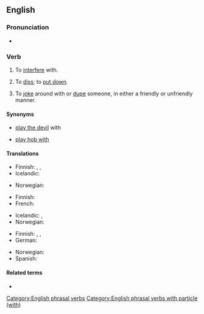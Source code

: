 ==English==

===Pronunciation===
* {{audio|En-au-mess with.ogg|Audio (AU)|lang=en}}

===Verb===
{{head|en|verb}}

# {{lb|en|slang}} To [[interfere]] with.
#: {{ux|en|Don't '''mess with''' the controls. I just got everything adjusted correctly.}}
# {{lb|en|slang}} To [[diss]]; to [[put down]].
#: {{ux|en|Hey! Quit '''messing with''' my brother.}}
# {{lb|en|slang}} To [[joke]] around with or [[dupe]] someone, in either a friendly or unfriendly manner.
#: {{ux|en|Don't worry: I'm just '''messing with''' you.}}

====Synonyms====
* {{qualifier|obsolete}} [[play the devil]] with
* {{qualifier|UK|rustic US}} [[play hob with]]

====Translations====
{{trans-top|to interfere with}}
* Finnish: {{t+|fi|touhuilla}}, {{t|fi|temppuilla}}, {{t+|fi|sählätä}}
* Icelandic: {{t|is|blanda sér í}}
{{trans-mid}}
* Norwegian: {{t|no|søle med}}
{{trans-bottom}}

{{trans-top|to diss}}
* Finnish: {{t+|fi|parjata}}
* French: {{t+|fr|chercher}}
{{trans-mid}}
* Icelandic: {{t+|is|abbast}}, {{t+|is|abbast upp á}}
* Norwegian: {{t|no|søle med}}
{{trans-bottom}}

{{trans-top|to joke with}}
* Finnish: {{t+|fi|pelleillä}}, {{t+|fi|pilailla}}, {{t+|fi|vitsailla}}
* German: {{t+|de|verarschen}}
{{trans-mid}}
* Norwegian: {{t|no|søle med}}
* Spanish: {{t+|es|huevear}} {{qualifier|Chile}}
{{trans-bottom}}

====Related terms====
* {{l|en|mess around}}

[[Category:English phrasal verbs]]
[[Category:English phrasal verbs with particle (with)]]
